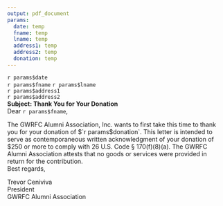 ---
output: pdf_document
params:
  date: temp
  fname: temp
  lname: temp
  address1: temp
  address2: temp
  donation: temp
---
`r params$date`  
\hfill\break
`r params$fname` `r params$lname`  
`r params$address1`  
`r params$address2`  
\hfill\break
**Subject: Thank You for Your Donation**  
\hfill\break
Dear `r params$fname`,  

The GWRFC Alumni Association, Inc. wants to first take this time to 
thank you for your donation of $`r params$donation`. This letter is intended to serve 
as contemporaneous written acknowledgment of your donation of $250 or 
more to comply with 26 U.S. Code § 170(f)(8)(a). The GWRFC Alumni 
Association attests that no goods or services were provided in return 
for the contribution.  
\hfill\break
Best regards,  
  
Trevor Ceniviva  
President  
GWRFC Alumni Association

